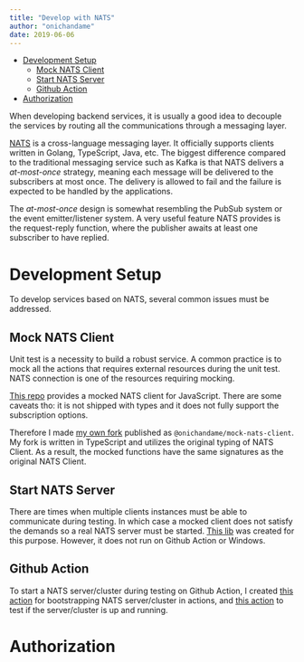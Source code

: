 ```yaml
---
title: "Develop with NATS"
author: "onichandame"
date: 2019-06-06
---
```


<!-- vim-markdown-toc GFM -->

* [Development Setup](#development-setup)
  * [Mock NATS Client](#mock-nats-client)
  * [Start NATS Server](#start-nats-server)
  * [Github Action](#github-action)
* [Authorization](#authorization)

<!-- vim-markdown-toc -->

When developing backend services, it is usually a good idea to decouple the services by routing all the communications through a messaging layer.

[NATS][nats] is a cross-language messaging layer. It officially supports clients written in Golang, TypeScript, Java, etc. The biggest difference compared to the traditional messaging service such as Kafka is that NATS delivers a *at-most-once* strategy, meaning each message will be delivered to the subscribers at most once. The delivery is allowed to fail and the failure is expected to be handled by the applications.

The *at-most-once* design is somewhat resembling the PubSub system or the event emitter/listener system. A very useful feature NATS provides is the request-reply function, where the publisher awaits at least one subscriber to have replied.

# Development Setup

To develop services based on NATS, several common issues must be addressed.

## Mock NATS Client

Unit test is a necessity to build a robust service. A common practice is to mock all the actions that requires external resources during the unit test. NATS connection is one of the resources requiring mocking.

[This repo][orig-mock] provides a mocked NATS client for JavaScript. There are some caveats tho: it is not shipped with types and it does not fully support the subscription options.

Therefore I made [my own fork][mock] published as `@onichandame/mock-nats-client`. My fork is written in TypeScript and utilizes the original typing of NATS Client. As a result, the mocked functions have the same signatures as the original NATS Client.

## Start NATS Server

There are times when multiple clients instances must be able to communicate during testing. In which case a mocked client does not satisfy the demands so a real NATS server must be started. [This lib][nats-server] was created for this purpose. However, it does not run on Github Action or Windows.

## Github Action

To start a NATS server/cluster during testing on Github Action, I created [this action][nats-action] for bootstrapping NATS server/cluster in actions, and [this action][nats-client] to test if the server/cluster is up and running.

# Authorization

[nats]: https://nats.io/
[orig-mock]: https://github.com/FrostDigital/mock-nats-client
[mock]: https://github.com/onichandame/mock-nats-client
[nats-server]: https://github.com/onichandame/nats-server
[nats-action]: https://github.com/onichandame/nats-action/
[nats-client]: https://github.com/onichandame/nats-client-action/
